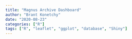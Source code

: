 ```yaml
---
title: "Magnus Archive Dashboard"
author: "Brant Konetchy"
date: "2020-08-23"
categories: ["R"]
tags: ["R", "leaflet", "ggplot", "database", "Shiny"]
---
```


# 